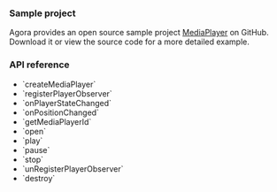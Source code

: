 
<PlatformWrapper platform="android">

### Sample project
Agora provides an open source sample project [MediaPlayer](https://github.com/AgoraIO/API-Examples/blob/4.2.2/Android/APIExample/app/src/main/java/io/agora/api/example/examples/advanced/MediaPlayer.java) on GitHub. Download it or view the source code for a more detailed example.

### API reference

- <Link to="{{global.API_REF_ANDROID_ROOT}}/class_irtcengine.html#api_irtcengine_createmediaplayer">`createMediaPlayer`</Link>
- <Link to="{{global.API_REF_ANDROID_ROOT}}/class_imediaplayer.html#api_imediaplayer_registerplayersourceobserver">`registerPlayerObserver`</Link>
- <Link to="{{global.API_REF_ANDROID_ROOT}}/class_imediaplayersourceobserver.html#callback_imediaplayersourceobserver_onplayersourcestatechanged">`onPlayerStateChanged`</Link>
- <Link to="{{global.API_REF_ANDROID_ROOT}}/class_imediaplayersourceobserver.html#callback_imediaplayersourceobserver_onpositionchanged">`onPositionChanged`</Link>
- <Link to="{{global.API_REF_ANDROID_ROOT}}/class_imediaplayer.html#api_imediaplayer_registeraudioframeobserver2__parameters">`getMediaPlayerId`</Link>
- <Link to="{{global.API_REF_ANDROID_ROOT}}/class_imediaplayer.html#api_imediaplayer_open">`open`</Link>
- <Link to="{{global.API_REF_ANDROID_ROOT}}/class_imediaplayer.html#api_imediaplayer_play">`play`</Link>
- <Link to="{{global.API_REF_ANDROID_ROOT}}/class_imediaplayer.html#api_imediaplayer_pause">`pause`</Link>
- <Link to="{{global.API_REF_ANDROID_ROOT}}/class_imediaplayer.html#api_imediaplayer_stop">`stop`</Link>
- <Link to="{{global.API_REF_ANDROID_ROOT}}/class_imediaplayer.html#api_imediaplayer_unregisterplayersourceobserver">`unRegisterPlayerObserver`</Link>
- <Link to="{{global.API_REF_ANDROID_ROOT}}/class_imediaplayer.html#api_irtcengine_destroymediaplayer">`destroy`</Link>

</PlatformWrapper>